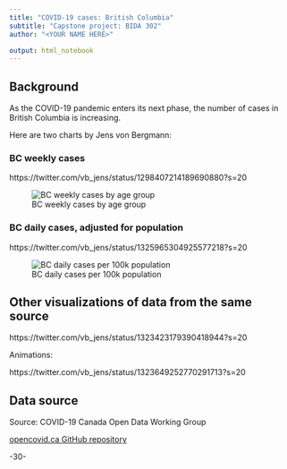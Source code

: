 ```yaml
---
title: "COVID-19 cases: British Columbia"
subtitle: "Capstone project: BIDA 302"
author: "<YOUR NAME HERE>"

output: html_notebook
---
```



## Background


As the COVID-19 pandemic enters its next phase, the number of cases in British Columbia is increasing.

Here are two charts by Jens von Bergmann:

### BC weekly cases

https://twitter.com/vb_jens/status/1298407214189690880?s=20

![BC weekly cases by age group](bc_covid_cases_age_2020-08-25.jpg)

### BC daily cases, adjusted for population

https://twitter.com/vb_jens/status/1325965304925577218?s=20

![BC daily cases per 100k population](bc_dailycases_per_100k.jpg)


## Other visualizations of data from the same source

https://twitter.com/vb_jens/status/1323423179390418944?s=20

Animations:

https://twitter.com/vb_jens/status/1323649252770291713?s=20




## Data source

Source: COVID-19 Canada Open Data Working Group

[opencovid.ca GitHub repository](https://github.com/jeanpaulrsoucy/covid-19-canada-gov-data)




-30-